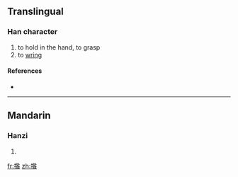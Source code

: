 ==Translingual==

===Han character===
{{Han char|rn=64|rad=手|as=09|sn=12|four=5806<sub>4</sub>|canj=手竹人日 (QHOA), 手竹卜日 (QHYA)}}

# to hold in the hand, to grasp
# to [[wring]]

====References====
* {{Han ref|kx=0443.010|dkj=12360|dj=0794.030|hdz=31922.070|uh=63DD|ud=25565|bh=D965|bd=55653}}

----

==Mandarin==

===Hanzi===
{{cmn-hanzi|pin=[[zuàn]] ([[zuan4]])|wg=tsuan<sup>4</sup>}}

# {{defn|Mandarin|sort=手09}}

[[fr:揝]]
[[zh:揝]]